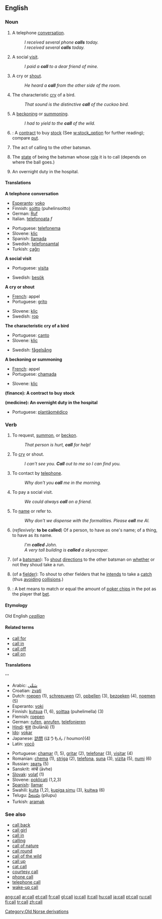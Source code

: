 {{wikipedia}}
==English==

{{rank|United|free|return|353|call|speak|land|why}}

===Noun===
{{en-noun-reg}}

# A telephone [[conversation]].
#: ''I received several phone '''calls''' today.''
#: ''I received several '''calls''' today.''
# A social [[visit]].
#: ''I paid a '''call''' to a dear friend of mine.''
# A cry or [[shout]].
#: ''He heard a '''call''' from the other side of the room.''
# The characteristic [[cry]] of a bird.
#: ''That sound is the distinctive '''call''' of the cuckoo bird.''
# A [[beckon]]ing or [[summon]]ing.
#: ''I had to yield to the '''call''' of the wild.''
# {{finance}}: A [[contract]] to buy [[stock]] (See [[w:stock_option]] for further reading); compare [[put]].
# {{Cricket}} The act of calling to the other batsman.
# {{Cricket}} The [[state]] of being the batsman whose [[role]] it is to call (depends on where the ball goes.)
# {{Medicine}} An overnight duty in the hospital.  <!--Any service profession, right?  Should be at [[on-call]]?-->

====Translations====
'''A telephone conversation'''
{{top}}
*[[w:Esperanto|Esperanto]]: [[voko]]
*Finnish: [[soitto]] (puhelinsoitto)
*German: [[Ruf]] {{m}}
*Italian. [[telefonoata]] ''f''
{{mid}}
*Portuguese: [[telefonema]]
*Slovene: [[klic]]
*Spanish: [[llamada]]
*Swedish: [[telefonsamtal]] {{n}}
*Turkish: [[çağrı]]
{{bottom}}

'''A social visit'''
{{top}}
*Portuguese: [[visita]]
{{mid}}
*Swedish: [[besök]] {{n}}
{{bottom}}

'''A cry or shout'''
{{top}}
*[[w:French language|French]]: appel
*Portuguese: [[grito]]
{{mid}}
*Slovene: [[klic]]
*Swedish: [[rop]] {{n}}
{{bottom}}

'''The characteristic cry of a bird'''
{{top}}
*Portuguese: [[canto]]
*Slovene: [[klic]]
{{mid}}
*Swedish: [[fågelsång]] {{c}}
{{bottom}}

'''A beckoning or summoning'''
{{top}}
*[[w:French language|French]]: appel
*Portuguese: [[chamada]]
{{mid}}
*Slovene: [[klic]]
{{bottom}}

'''(finance): A contract to buy stock'''
{{top}}
{{mid}}
{{bottom}}

'''(medicine): An overnight duty in the hospital'''
{{top}}
*Portuguese: [[plantão]][[ médico]]
{{mid}}
{{bottom}}

===Verb===
{{en-verb}}

# To request, [[summon]], or [[beckon]].
#: ''That person is hurt, '''call''' for help!''
# To [[cry]] or shout.
#: ''I can't see you.  '''Call''' out to me so I can find you.''
# To contact by [[telephone]].
#: ''Why don't you '''call''' me in the morning.''
# To pay a social visit.
#: ''We could always '''call''' on a friend.''
# To [[name]] or refer to.
#: ''Why don't we dispense with the formalities.  Please '''call''' me Al.''
# (''reflexively'': '''to be called''') Of a person, to have as one's name; of a thing, to have as its name.
#: ''I'm '''called''' John.''
#: ''A very tall building is '''called''' a skyscraper.''
# {{Cricket}} (of a [[batsman]]): To [[shout]] [[directions]] to the other batsman on [[whether]] or not they shoud take a run.
# {{Cricket}} (of a [[fielder]]): To shout to other fielders that he [[intend]]s to take a [[catch]] (thus [[avoid]]ing [[collision]]s.)
# {{poker}}: A bet means to match or equal the amount of [[poker chips]] in the pot as the player that [[bet]].
====Etymology====
Old English ''[[ceallian]]''
====Related terms====
*[[call for]]
*[[call in]]
*[[call off]]
*[[call on]]

====Translations====
'''
{{top}}
*Arabic: [[سَمَّى]]
*Croatian: [[zvati]]
*Dutch: [[roepen]] (1), [[schreeuwen]] (2), [[opbellen]] (3), [[bezoeken]] (4), [[noemen]] (5)
*Esperanto: [[voki]]
*Finnish: [[kutsua]] (1, 6), [[soittaa]] (puhelimella) (3)
*Flemish: [[roepen]]
*German: [[rufen]], [[anrufen]], [[telefonieren]]
*[[Hindi]]: [[बुला]] (bulānā) (1)
*[[Ido]]: [[vokar]]
*Japanese: [[訪問]] (ほうもん / houmon)(4)
*Latin: [[vocō]]
{{mid}}
*Portuguese: [[chamar]] (1, 5), [[gritar]] (2), [[telefonar]] (3), [[visitar]] (4)
*Romanian: [[chema]] (1), [[striga]] (2), [[telefona]], [[suna]] (3), [[vizita]] (5), [[numi]] (6)
*Russian: [[звать]] (5)
*Sanskrit: आव्हे (āvhe)
*[[w:Slovak language|Slovak]]: [[volať]] (1)
*Slovene: [[poklicati]] (1,2,3)
*[[w:Spanish language|Spanish]]: [[llamar]]
*Swahili: [[kuita]] (1,2), [[kupiga simu]] (3), [[kuitwa]] (6)
*Telugu: [[పిలుపు]] (pilupu)
*Turkish: [[aramak]]
{{bottom}}

{{top}}
{{mid}}
{{bottom}}


{{top}}
{{mid}}
{{bottom}}

{{top}}
{{mid}}
{{bottom}}


{{top}}
{{mid}}
{{bottom}}


{{top}}
{{mid}}
{{bottom}}

{{top}}
{{mid}}
{{bottom}}


{{top}}
{{mid}}
{{bottom}}


{{top}}
{{mid}}
{{bottom}}

===See also===
*[[call back]]
*[[call girl]]
*[[call in]]
*[[calling]]
*[[call of nature]]
*[[call round]]
*[[call of the wild]]
*[[call up]]
*[[cat call]]
*[[courtesy call]]
*[[phone call]]
*[[telephone call]]
*[[wake-up call]]

[[Category:Old Norse derivations]]

[[ang:call]]
[[ar:call]]
[[et:call]]
[[fr:call]]
[[gl:call]]
[[io:call]]
[[it:call]]
[[hu:call]]
[[ja:call]]
[[pt:call]]
[[ru:call]]
[[fi:call]]
[[tr:call]]
[[zh:call]]